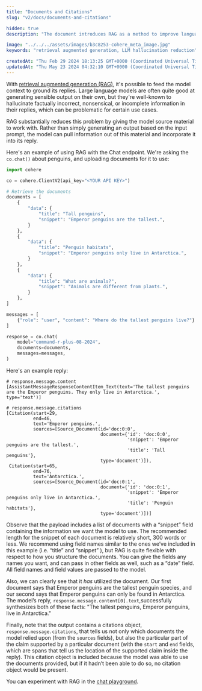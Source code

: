 ```yaml
---
title: "Documents and Citations"
slug: "v2/docs/documents-and-citations"

hidden: true 
description: "The document introduces RAG as a method to improve language model responses by providing source material for context."

image: "../../../assets/images/b3c8253-cohere_meta_image.jpg"  
keywords: "retrieval augmented generation, LLM hallucination reduction"

createdAt: "Thu Feb 29 2024 18:13:25 GMT+0000 (Coordinated Universal Time)"
updatedAt: "Thu May 23 2024 04:32:10 GMT+0000 (Coordinated Universal Time)"
---
```

With [retrieval augmented generation (RAG)](/v2/docs/retrieval-augmented-generation-rag), it's possible to feed the model context to ground its replies. Large language models are often quite good at generating sensible output on their own, but they're well-known to hallucinate factually incorrect, nonsensical, or incomplete information in their replies, which can be problematic for certain use cases.

RAG substantially reduces this problem by giving the model source material to work with. Rather than simply generating an output based on the input prompt, the model can pull information out of this material and incorporate it into its reply.

Here's an example of using RAG with the Chat endpoint. We're asking the `co.chat()` about penguins, and uploading documents for it to use:

```python PYTHON
import cohere

co = cohere.ClientV2(api_key="<YOUR API KEY>")

# Retrieve the documents
documents = [
    {
        "data": {
            "title": "Tall penguins",
            "snippet": "Emperor penguins are the tallest.",
        }
    },
    {
        "data": {
            "title": "Penguin habitats",
            "snippet": "Emperor penguins only live in Antarctica.",
        }
    },
    {
        "data": {
            "title": "What are animals?",
            "snippet": "Animals are different from plants.",
        }
    },
]

messages = [
    {"role": "user", "content": "Where do the tallest penguins live?"}
]

response = co.chat(
    model="command-r-plus-08-2024",
    documents=documents,
    messages=messages,
)
```

Here's an example reply:

```
# response.message.content
[AssistantMessageResponseContentItem_Text(text='The tallest penguins are the Emperor penguins. They only live in Antarctica.', type='text')]

# response.message.citations
[Citation(start=29, 
          end=46, 
          text='Emperor penguins.', 
          sources=[Source_Document(id='doc:0:0', 
                                   document={'id': 'doc:0:0', 
                                             'snippet': 'Emperor penguins are the tallest.', 
                                             'title': 'Tall penguins'}, 
                                   type='document')]), 
 Citation(start=65, 
          end=76, 
          text='Antarctica.', 
          sources=[Source_Document(id='doc:0:1', 
                                   document={'id': 'doc:0:1', 
                                             'snippet': 'Emperor penguins only live in Antarctica.', 
                                             'title': 'Penguin habitats'}, 
                                   type='document')])]
```

Observe that the payload includes a list of documents with a “snippet” field containing the information we want the model to use. The recommended length for the snippet of each document is relatively short, 300 words or less. We recommend using field names similar to the ones we’ve included in this example (i.e. “title” and “snippet” ), but RAG is quite flexible with respect to how you structure the documents. You can give the fields any names you want, and can pass in other fields as well, such as a “date” field. All field names and field values are passed to the model.

Also, we can clearly see that it _has_ utilized the document. Our first document says that Emperor penguins are the tallest penguin species, and our second says that Emperor penguins can only be found in Antarctica. The model’s reply, `response.message.content[0].text`,successfully synthesizes both of these facts: "The tallest penguins, Emperor penguins, live in Antarctica."

Finally, note that the output contains a citations object, `response.message.citations`, that tells us not only which documents the model relied upon (from the `sources` fields), but also the particular part of the claim supported by a particular document (with the `start` and `end` fields, which are spans that tell us the location of the supported claim inside the reply). This citation object is included because the model was able to use the documents provided, but if it hadn’t been able to do so, no citation object would be present.

You can experiment with RAG in the [chat playground](https://dashboard.cohere.com/playground/chat).
